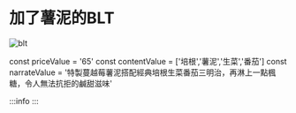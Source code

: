 # 加了薯泥的BLT
![blt](/img/item/DSC_4828.jpg)

const priceValue = '65'
const contentValue = ['培根','薯泥','生菜','番茄']
const narrateValue = '特製蔓越莓薯泥搭配經典培根生菜番茄三明治，再淋上一點楓糖，令人無法抗拒的鹹甜滋味'

:::info
<PublicLayout
    price={priceValue}
    content={contentValue}
    narrate={narrateValue}
 />
:::
